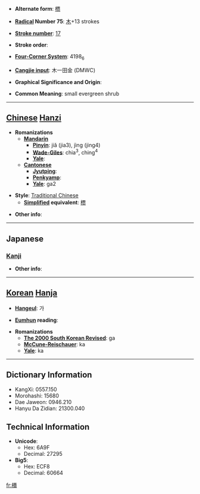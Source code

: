 * '''Alternate form''': [[槚]]

* '''[[Wiktionary:Chinese radical index| Radical]] Number 75''': [[Wiktionary:Chinese radical index 木|木]]+13 strokes

* '''[[Wiktionary:Chinese total strokes index|Stroke number]]''': [[Wiktionary:Chinese total strokes index 17|17]]

* '''Stroke order''': 

* '''[[Wiktionary:Chinese four corner index|Four-Corner System]]''': 4198<sub>6</sub>

* '''[[Wiktionary:Chinese Cangjie index|Cangjie input]]''': 木一田金 (DMWC)

* '''Graphical Significance and Origin''': 

* '''Common Meaning''': small evergreen shrub

----

== [[Chinese]] [[Hanzi]] ==

* '''Romanizations'''
** '''[[Mandarin]]'''
*** '''[[Pinyin]]''': jiǎ (jia3), jìng (jing4)
*** '''[[Wade-Giles]]''': chia<sup>3</sup>, ching<sup>4</sup>
*** '''[[Yale]]''': 
** '''[[Cantonese]]'''
*** '''[[Jyutping]]''':
*** '''[[Penkyamp]]''': 
*** '''[[Yale]]''': ga2

* '''Style''': [[Traditional Chinese]] 
** '''[[Simplified Chinese|Simplified]] equivalent''': [[槚]]

* '''Other info''': 

----

==Japanese==
===[[Kanji]]===
{{kanji|on readings=[[か]] (ka), [[け]] (ke)
|kun readings=[[ひさぎ]] (hisagi)
}}

* '''Other info''':  

----

== [[Korean]] [[Hanja]] ==

* '''[[Hangeul]]''': 가

* '''[[Eumhun]] reading''': 

* '''Romanizations'''
** '''[[The 2000 South Korean Revised Romanization|The 2000 South Korean Revised]]''': ga
** '''[[McCune-Reischauer]]''': ka
** '''[[Yale]]''': ka

----

== Dictionary Information ==

* KangXi: 0557.150
* Morohashi: 15680
* Dae Jaweon: 0946.210
* Hanyu Da Zidian: 21300.040

== Technical Information ==

* '''Unicode''':
** Hex: 6A9F
** Decimal: 27295
* '''Big5''':
** Hex: ECF8
** Decimal: 60664

[[fr:檟]]